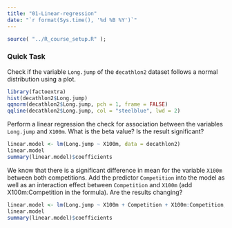 ```yaml
---
title: "01-Linear-regression"
date: "`r format(Sys.time(), '%d %B %Y')`"
---
```


```r
source( "../R_course_setup.R" );
```
### Quick Task

Check if the variable `Long.jump` of the `decathlon2` dataset follows a normal distribution using a plot.

```r
library(factoextra)
hist(decathlon2$Long.jump)
qqnorm(decathlon2$Long.jump, pch = 1, frame = FALSE)
qqline(decathlon2$Long.jump, col = "steelblue", lwd = 2)
```

Perform a linear regression the check for association between the variables `Long.jump` and `X100m`. What is the beta value? Is the result significant?
```r
linear.model <- lm(Long.jump ~ X100m, data = decathlon2)
linear.model
summary(linear.model)$coefficients
```

We know that there is a significant difference in mean for the variable `X100m` between both competitions. Add the predictor `Competition` into the model as well as an interaction effect between `Competition` and `X100m` (add X100m:Competition in the formula). Are the results changing?

```r
linear.model <- lm(Long.jump ~ X100m + Competition + X100m:Competition, data = decathlon2)
linear.model
summary(linear.model)$coefficients
```